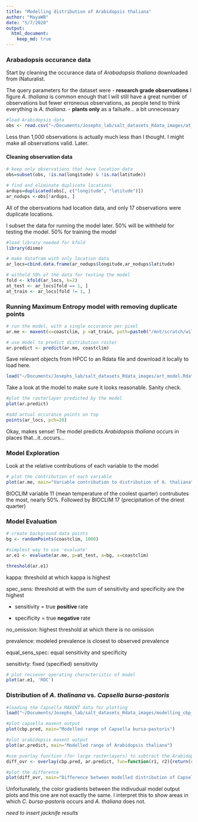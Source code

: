 ```yaml
---
title: "Modelling distribution of Arabidopsis thaliana"
author: "MayaWB"
date: "5/7/2020"
output: 
  html_document:
    keep_md: true
---
```


### Arabadopsis occurance data
Start by cleaning the occurance data of _Arabadopsis thaliana_ downloaded from iNaturalist.

The query parameters for the dataset were
- __research grade observations__ I figure _A. thaliana_ is common enough that I will still have a great number of observations but fewer erroneous observations, as people tend to think everything is _A. thaliana_.
- __plants only__ as a failsafe... a bit unnecessary

```r
#load Arabidopsis data
obs <- read.csv("~/Documents/Josephs_lab/salt_datasets_Rdata_images/at_observations-88914.csv")
```

Less than 1,000 observations is actually much less than I thought. I might make all observations valid. Later.

#### Cleaning observation data
```r
# keep only observations that have location data
obs=subset(obs, !is.na(longitude) & !is.na(latitude))

# find and eliminate duplicate locations
ardups=duplicated(obs[, c("longitude", "latitude")])
ar_nodups <-obs[!ardups, ]
```

All of the obersvations had location data, and only 17 observations were duplicate locations.

I subset the data for running the model later. 50% will be withheld for testing the model. 50% for training the model
```r
#load library needed for kfold
library(dismo)

# make datafram with only location data
ar_locs=cbind.data.frame(ar_nodups$longitude,ar_nodups$latitude)

# withold 50% of the data for testing the model
fold <- kfold(ar_locs, k=2)
at_test <- ar_locs[fold == 1, ]
at_train <- ar_locs[fold != 1, ]
```

### Running Maximum Entropy model with removing duplicate points

```r
# run the model, with a single occurance per pixel
ar.me <- maxent(x=coastclim, p =at_train, path=paste0("/mnt/scratch/wils1582/salt/cbp_distr_mod"), args=c("responsecurves", "jackknife","pictures"),  removeduplicates=TRUE, writeplotdata=TRUE)

# use model to predict distribution raster
ar.predict <- predict(ar.me, coastclim)
```

Save relevant objects from HPCC to an Rdata file and download it locally to load here.
```r
load("~/Documents/Josephs_lab/salt_datasets_Rdata_images/art_model.Rdata")
```


Take a look at the model to make sure it looks reasonable. Sanity check.
```r
#plot the rasterlayer predicted by the model
plot(ar.predict)

#add actual occurance points on top
points(ar_locs, pch=20)
```

Okay, makes sense! The model predicts _Arabidopsis thaliana_ occurs in places that...it..occurs...

### Model Exploration
Look at the relative contributions of each variable to the model
```r
# plot the contribution of each variable 
plot(ar.me, main="Variable contribution to distribution of A. thaliana")
```


BIOCLIM variable 11 (mean temperature of the coolest quarter) contrubutes the most, nearly 50%. Followed by BIOCLIM 17 (precipitation of the driest quarter)

### Model Evaluation
```r
# create background data points
bg <- randomPoints(coastclim, 1000)

#simplest way to use 'evaluate'
ar.e1 <- evaluate(ar.me, p=at_test, a=bg, x=coastclim)
```

```r
threshold(ar.e1)
```

kappa: threshold at which kappa is highest

spec_sens: threshold at with the sum of sensitivity and specificity are the highest

- sensitivity = true __positive__ rate

- specificity = true __negative__ rate

no_omission: highest threshold at which there is no omission

prevalence: modeled prevalence is closest to observed prevalence

equal_sens_spec: equal sensitivity and specificity

sensitivty: fixed (specified) sensitivity

```r
# plot reciever operating characteristic of model
plot(ar.e1, 'ROC')
```


### Distribution of _A. thalinana_ vs. _Capsella bursa-pastoris_

```r
#loading the Capsella MAXENT data for plotting
load("~/Documents/Josephs_lab/salt_datasets_Rdata_images/modelling_cbp_distributions.RData")
```


```r
#plot capsella maxent output
plot(cbp.pred, main="Modelled range of Capsella bursa-pastoris")
```

```r
#plot arabidopsis maxent output
plot(ar.predict, main="Modelled range of Arabidopsis thaliana")
```

```r
#use pverlay function (for large rasterlayers) to subtract the Arabidopsis distrubution from the Capsella distrubution.
diff_ovr <- overlay(cbp.pred, ar.predict, fun=function(r1, r2){return(r1-r2)})

#plot the difference
plot(diff_ovr, main="Difference between modelled distribution of Capsella bursa-pastoris and Arabidopsis thaliana")
```

Unfortunately, the color gradients between the indivudual model output plots and this one are not exactly the same. I interpret this to show areas in which _C. bursa-pastoris_ occurs and _A. thaliana_ does not.

*need to insert jacknife results*